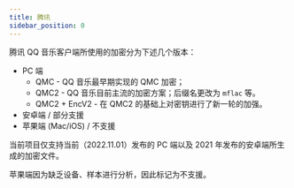 ```yaml
---
title: 腾讯
sidebar_position: 0
---
```


腾讯 QQ 音乐客户端所使用的加密分为下述几个版本：

- PC 端
  - QMC - QQ 音乐最早期实现的 QMC 加密；
  - QMC2 - QQ 音乐目前主流的加密方案；后缀名更改为 `mflac` 等。
  - QMC2 + EncV2 - 在 QMC2 的基础上对密钥进行了新一轮的加强。
- 安卓端 / 部分支援
- 苹果端 (Mac/iOS) / 不支援

当前项目仅支持当前（2022.11.01）发布的 PC 端以及 2021 年发布的安卓端所生成的加密文件。

苹果端因为缺乏设备、样本进行分析，因此标记为不支援。
